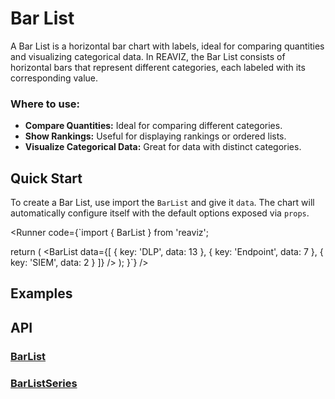 
# Bar List
A Bar List is a horizontal bar chart with labels, ideal for comparing quantities and visualizing categorical data. 
In REAVIZ, the Bar List consists of horizontal bars that represent different categories, each labeled with its corresponding value.
### Where to use:
- **Compare Quantities:** Ideal for comparing different categories.
- **Show Rankings:** Useful for displaying rankings or ordered lists.
- **Visualize Categorical Data:** Great for data with distinct categories.

## Quick Start
To create a Bar List, use import the `BarList` and give it `data`. The chart
will automatically configure itself with the default options exposed via `props`.

<Runner code={`import { BarList } from 'reaviz';

  return (
    <BarList
      data={[
        { key: 'DLP', data: 13 },
        { key: 'Endpoint', data: 7 },
        { key: 'SIEM', data: 2 }
      ]}
    />
  );
}`}
/>

## Examples
<StoryRenderer path="components/BarList.story.tsx" name="Simple" storybookKey="charts-bar-list--simple" />

## API
### [BarList](https://github.com/reaviz/reaviz/blob/master/src/BarList/BarList.tsx)
<PropsTable name="BarList" />

### [BarListSeries](https://github.com/reaviz/reaviz/blob/master/src/BarList/BarListSeries.tsx)
<PropsTable name="BarListSeries" />
